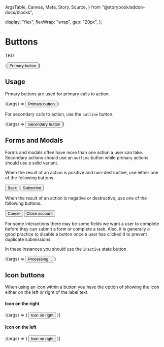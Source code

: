   ArgsTable,
  Canvas,
  Meta,
  Story,
  Source,
} from "@storybook/addon-docs/blocks";


<Meta title="Docs/Atoms/Button" component={Button} />


  display: "flex",
  flexWrap: "wrap",
  gap: "20px",
};

# Buttons

TBD

<Canvas>
  <Story name="Interactive">{<Button>Primary button</Button>}</Story>
</Canvas>

<ArgsTable />

## Usage

Prmary buttons are used for primary calls to action.

<Canvas>
  <Story name="Primary button" args={{ state: "primary" }}>
    {(args) => <Button {...args}>Primary button</Button>}
  </Story>
</Canvas>

For secondary calls to action, use the `outline` button.

<Canvas>
  <Story name="Secondary button" args={{ state: "outline" }}>
    {(args) => <Button {...args}>Secondary button</Button>}
  </Story>
</Canvas>

## Forms and Modals

Forms and modals often have more than one action a user can take. Secondary actions should use an `outline` button while primary actions should use a solid variant.

When the result of an action is positive and non-destructive, use either one of the following buttons.

<Canvas>
  <div style={wrapper}>
    <Button state="outline positive">Back</Button>
    <Button state="positive">Subscribe</Button>
  </div>
</Canvas>

When the result of an action is negative or destructive, use one of the following buttons.

<Canvas>
  <div style={wrapper}>
    <Button state="outline danger">Cancel</Button>
    <Button state="danger">Close account</Button>
  </div>
</Canvas>

For some interactions there may be some fields we want a user to complete before they can submit a form or complete a task. Also, it is generally a good practice to disable a button once a user has clicked it to prevent duplicate submissions.

In these instances you should use the `inactive` state button.

<Canvas>
  <Story name="Inactive button" args={{ state: "inactive" }}>
    {(args) => <Button {...args}>Processing...</Button>}
  </Story>
</Canvas>

## Icon buttons

When using an icon within a button you have the option of showing the icon either on the left or right of the label text.

#### Icon on the right

<Canvas>
  <Story
    name="Icon right button"
    args={{
      state: "positive icon right",
    }}
  >
    {(args) => (
      <Button {...args}>
        Icon on right <Arrow />
      </Button>
    )}
  </Story>
</Canvas>

#### Icon on the left

<Canvas>
  <Story
    name="Icon left button"
    args={{
      state: "positive icon left",
    }}
  >
    {(args) => (
      <Button {...args}>
        <Github /> Icon on right
      </Button>
    )}
  </Story>
</Canvas>
